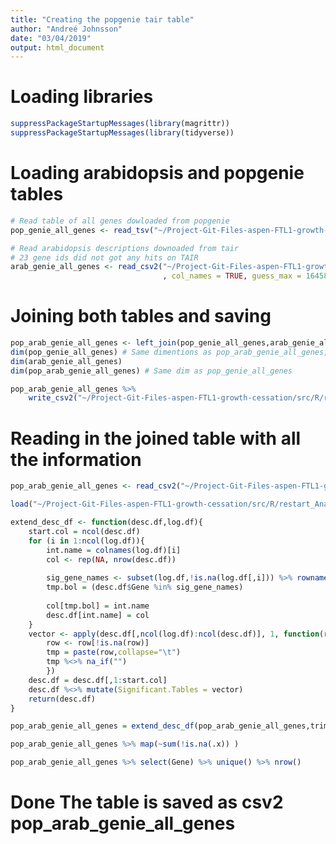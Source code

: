 ```yaml
---
title: "Creating the popgenie tair table"
author: "Andreé Johnsson"
date: "03/04/2019"
output: html_document
---
```



# Loading libraries
```r
suppressPackageStartupMessages(library(magrittr))
suppressPackageStartupMessages(library(tidyverse))
```

# Loading arabidopsis and popgenie tables
```r
# Read table of all genes dowloaded from popgenie
pop_genie_all_genes <- read_tsv("~/Project-Git-Files-aspen-FTL1-growth-cessation/src/R/restart_Analysis_To_make_int_Understandable/0-Important-DataTables/pop_genie_all_genes_3_april.tsv", col_names = TRUE)

# Read arabidopsis descriptions downoaded from tair
# 23 gene ids did not got any hits on TAIR
arab_genie_all_genes <- read_csv2("~/Project-Git-Files-aspen-FTL1-growth-cessation/src/R/restart_Analysis_To_make_int_Understandable/0-Important-DataTables/arab_uniq_descriptions_all_genes_3_april.csv"
                                  , col_names = TRUE, guess_max = 16458)
```
# Joining both tables and saving
```r
pop_arab_genie_all_genes <- left_join(pop_genie_all_genes,arab_genie_all_genes,by="ATG.2")
dim(pop_genie_all_genes) # Same dimentions as pop_arab_genie_all_genes, we did it correct
dim(arab_genie_all_genes) 
dim(pop_arab_genie_all_genes) # Same dim as pop_genie_all_genes

pop_arab_genie_all_genes %>%
    write_csv2("~/Project-Git-Files-aspen-FTL1-growth-cessation/src/R/restart_Analysis_To_make_int_Understandable/0-Important-DataTables/pop_arab_genie_all_genes.csv", col_names = TRUE)

```

# Reading in the joined table with all the information
```r
pop_arab_genie_all_genes <- read_csv2("~/Project-Git-Files-aspen-FTL1-growth-cessation/src/R/restart_Analysis_To_make_int_Understandable/0-Important-DataTables/pop_arab_genie_all_genes.csv", col_names = TRUE, guess_max = 80000)
```


```r
load("~/Project-Git-Files-aspen-FTL1-growth-cessation/src/R/restart_Analysis_To_make_int_Understandable/log2FC_and_padj_matrices_and_trimmed.RData")
```


```r
extend_desc_df <- function(desc.df,log.df){
    start.col = ncol(desc.df)
    for (i in 1:ncol(log.df)){
        int.name = colnames(log.df)[i]
        col <- rep(NA, nrow(desc.df))
        
        sig_gene_names <- subset(log.df,!is.na(log.df[,i])) %>% rownames()
        tmp.bol = (desc.df$Gene %in% sig_gene_names)
        
        col[tmp.bol] = int.name
        desc.df[int.name] = col
    }
    vector <- apply(desc.df[,ncol(log.df):ncol(desc.df)], 1, function(row){
        row <- row[!is.na(row)]
        tmp = paste(row,collapse="\t")
        tmp %<>% na_if("")
        }) 
    desc.df = desc.df[,1:start.col]
    desc.df %<>% mutate(Significant.Tables = vector)
    return(desc.df)
}
```


```r
pop_arab_genie_all_genes = extend_desc_df(pop_arab_genie_all_genes,trimmed_log2FC_only_sig_genes_matrix)

```

```r
pop_arab_genie_all_genes %>% map(~sum(!is.na(.x)) )
```


```r
pop_arab_genie_all_genes %>% select(Gene) %>% unique() %>% nrow()
```

# Done The table is saved as csv2 pop_arab_genie_all_genes


